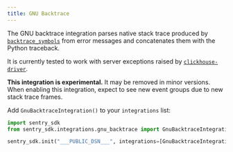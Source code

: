 ```yaml
---
title: GNU Backtrace
---
```


<!-- NOTE: Due to being in common, redirects are in vercel.json -->

The GNU backtrace integration parses native stack trace produced by [`backtrace_symbols`](https://linux.die.net/man/3/backtrace_symbols) from error messages and concatenates them with the Python traceback.

It is currently tested to work with server exceptions raised by [`clickhouse-driver`](https://github.com/mymarilyn/clickhouse-driver).

**This integration is experimental.** It may be removed in minor versions. When enabling this integration, expect to see new event groups due to new stack trace frames.

Add `GnuBacktraceIntegration()` to your `integrations` list:

```python
import sentry_sdk
from sentry_sdk.integrations.gnu_backtrace import GnuBacktraceIntegration

sentry_sdk.init("___PUBLIC_DSN___", integrations=[GnuBacktraceIntegration()])
```
